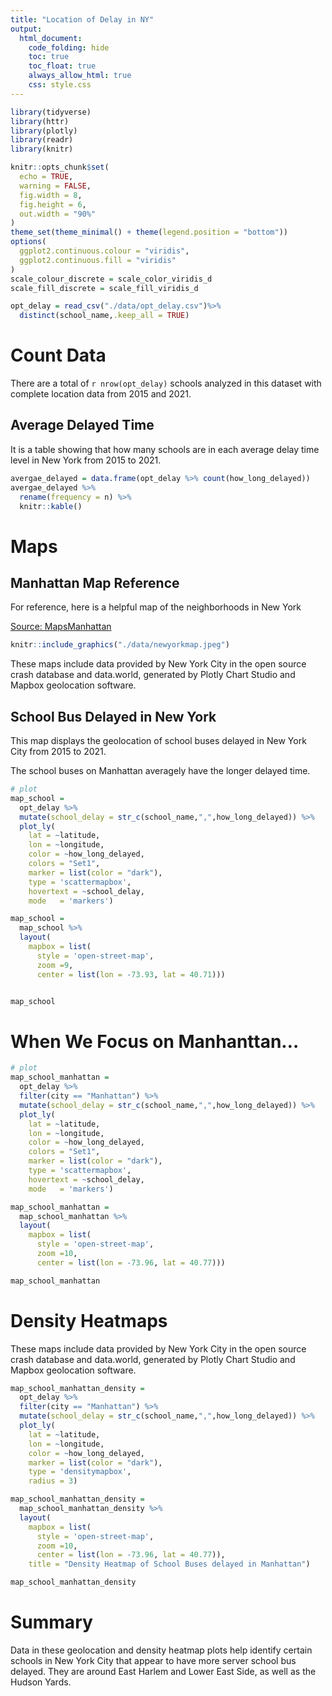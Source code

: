 ```yaml
---
title: "Location of Delay in NY"
output: 
  html_document:
    code_folding: hide
    toc: true
    toc_float: true
    always_allow_html: true
    css: style.css
---
```

  
```r
library(tidyverse)
library(httr)
library(plotly)
library(readr)
library(knitr)

knitr::opts_chunk$set(
  echo = TRUE,
  warning = FALSE,
  fig.width = 8, 
  fig.height = 6,
  out.width = "90%"
)
theme_set(theme_minimal() + theme(legend.position = "bottom"))
options(
  ggplot2.continuous.colour = "viridis",
  ggplot2.continuous.fill = "viridis"
)
scale_colour_discrete = scale_color_viridis_d
scale_fill_discrete = scale_fill_viridis_d

```

```r
opt_delay = read_csv("./data/opt_delay.csv")%>%
  distinct(school_name,.keep_all = TRUE) 
```

# Count Data

There are a total of `r nrow(opt_delay)` schools analyzed in this dataset with complete location data from 2015 and 2021.  

## Average Delayed Time

It is a table showing that how many schools are in each average delay time level in New York from 2015 to 2021. 
```r
avergae_delayed = data.frame(opt_delay %>% count(how_long_delayed))
avergae_delayed %>% 
  rename(frequency = n) %>%
  knitr::kable()
```


# Maps

## Manhattan Map Reference

For reference, here is a helpful map of the neighborhoods in New York

[Source:  MapsManhattan](https://jennisparks.com/hand-drawn-map-of-new-york)


```r
knitr::include_graphics("./data/newyorkmap.jpeg")
```

These maps include data provided by New York City in the open source crash database and data.world, generated by Plotly Chart Studio and Mapbox geolocation software.

## School Bus Delayed in New York

This map displays the geolocation of school buses delayed in New York City from 2015 to 2021. 

The school buses on Manhattan averagely have the longer delayed time.

```r
# plot
map_school = 
  opt_delay %>%
  mutate(school_delay = str_c(school_name,",",how_long_delayed)) %>%
  plot_ly(
    lat = ~latitude,
    lon = ~longitude,
    color = ~how_long_delayed,
    colors = "Set1",
    marker = list(color = "dark"),
    type = 'scattermapbox',
    hovertext = ~school_delay,
    mode   = 'markers')

map_school = 
  map_school %>% 
  layout(
    mapbox = list(
      style = 'open-street-map',
      zoom =9,
      center = list(lon = -73.93, lat = 40.71))) 


map_school 
```

# When We Focus on Manhanttan...

```r
# plot
map_school_manhattan = 
  opt_delay %>%
  filter(city == "Manhattan") %>%
  mutate(school_delay = str_c(school_name,",",how_long_delayed)) %>%
  plot_ly(
    lat = ~latitude,
    lon = ~longitude,
    color = ~how_long_delayed,
    colors = "Set1",
    marker = list(color = "dark"),
    type = 'scattermapbox',
    hovertext = ~school_delay,
    mode   = 'markers')

map_school_manhattan = 
  map_school_manhattan %>% 
  layout(
    mapbox = list(
      style = 'open-street-map',
      zoom =10,
      center = list(lon = -73.96, lat = 40.77))) 

map_school_manhattan 
```

# Density Heatmaps

These maps include data provided by New York City in the open source crash database and data.world, generated by Plotly Chart Studio and Mapbox geolocation software.

```r
map_school_manhattan_density = 
  opt_delay %>%
  filter(city == "Manhattan") %>%
  mutate(school_delay = str_c(school_name,",",how_long_delayed)) %>%
  plot_ly(
    lat = ~latitude,
    lon = ~longitude,
    color = ~how_long_delayed,
    marker = list(color = "dark"),
    type = 'densitymapbox',
    radius = 3)

map_school_manhattan_density = 
  map_school_manhattan_density %>% 
  layout(
    mapbox = list(
      style = 'open-street-map',
      zoom =10,
      center = list(lon = -73.96, lat = 40.77)),
    title = "Density Heatmap of School Buses delayed in Manhattan")

map_school_manhattan_density

```

# Summary

Data in these geolocation and density heatmap plots help identify certain schools in New York City that appear to have more server school bus delayed. They are around East Harlem and Lower East Side, as well as the Hudson Yards. 


